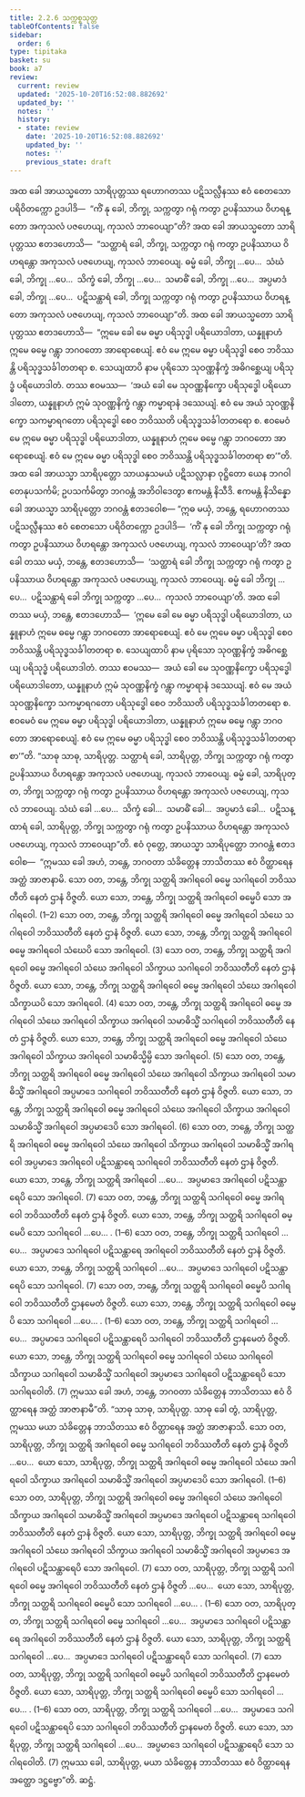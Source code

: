 ```yaml
---
title: 2.2.6 သက္ကစ္စသုတ္တ
tableOfContents: false
sidebar:
  order: 6
type: tipitaka
basket: su
book: a7
review:
  current: review
  updated: '2025-10-20T16:52:08.882692'
  updated_by: ''
  notes: ''
  history:
  - state: review
    date: '2025-10-20T16:52:08.882692'
    updated_by: ''
    notes: ''
    previous_state: draft
---
```



<DynamicBreadcrumb />


<ReviewStatus review={frontmatter.review} showDetails={true} />

<HypothesisAnnotation frontmatter={frontmatter} />

<Division number="70" book="a7" e="ch" v="16" p="489">

<Paragraph number="538" book="a7">
အထ ခေါ အာယသ္မတော သာရိပုတ္တဿ ရဟောဂတဿ ပဋိသလ္လီနဿ ဧဝံ စေတသော ပရိဝိတက္ကော ဥဒပါဒိ—  “ကိံ နု ခေါ, ဘိက္ခု, သက္ကတွာ ဂရုံ ကတွာ ဥပနိဿာယ ဝိဟရန္တော အကုသလံ ပဇဟေယျ, ကုသလံ ဘာဝေယျာ”တိ? အထ ခေါ အာယသ္မတော သာရိပုတ္တဿ ဧတဒဟောသိ—  “သတ္ထာရံ ခေါ, ဘိက္ခု, သက္ကတွာ ဂရုံ ကတွာ ဥပနိဿာယ ဝိဟရန္တော အကုသလံ ပဇဟေယျ, ကုသလံ ဘာဝေယျ. ဓမ္မံ ခေါ, ဘိက္ခု …ပေ…  သံဃံ ခေါ, ဘိက္ခု …ပေ…  သိက္ခံ ခေါ, ဘိက္ခု …ပေ…  သမာဓိံ ခေါ, ဘိက္ခု …ပေ…  အပ္ပမာဒံ ခေါ, ဘိက္ခု …ပေ…  ပဋိသန္ထာရံ ခေါ, ဘိက္ခု သက္ကတွာ ဂရုံ ကတွာ ဥပနိဿာယ ဝိဟရန္တော အကုသလံ ပဇဟေယျ, ကုသလံ ဘာဝေယျာ”တိ.
</Paragraph>

<Paragraph number="539" book="a7">
အထ ခေါ အာယသ္မတော သာရိပုတ္တဿ ဧတဒဟောသိ—  “ဣမေ ခေါ မေ ဓမ္မာ ပရိသုဒ္ဓါ ပရိယောဒါတာ, ယန္နူနာဟံ ဣမေ ဓမ္မေ ဂန္တွာ ဘဂဝတော အာရောစေယျံ. ဧဝံ မေ ဣမေ ဓမ္မာ ပရိသုဒ္ဓါ စေဝ ဘဝိဿန္တိ ပရိသုဒ္ဓသင်္ခါတတရာ စ. သေယျထာပိ နာမ ပုရိသော သုဝဏ္ဏနိက္ခံ အဓိဂစ္ဆေယျ ပရိသုဒ္ဓံ ပရိယောဒါတံ. တဿ ဧဝမဿ—  ‘အယံ ခေါ မေ သုဝဏ္ဏနိက္ခော ပရိသုဒ္ဓေါ ပရိယောဒါတော, ယန္နူနာဟံ ဣမံ သုဝဏ္ဏနိက္ခံ ဂန္တွာ ကမ္မာရာနံ ဒဿေယျံ. ဧဝံ မေ အယံ သုဝဏ္ဏနိက္ခော သကမ္မာရဂတော ပရိသုဒ္ဓေါ စေဝ ဘဝိဿတိ ပရိသုဒ္ဓသင်္ခါတတရော စ. ဧဝမေဝံ မေ ဣမေ ဓမ္မာ ပရိသုဒ္ဓါ ပရိယောဒါတာ, ယန္နူနာဟံ ဣမေ ဓမ္မေ ဂန္တွာ ဘဂဝတော အာရောစေယျံ. ဧဝံ မေ ဣမေ ဓမ္မာ ပရိသုဒ္ဓါ စေဝ ဘဝိဿန္တိ ပရိသုဒ္ဓသင်္ခါတတရာ စာ’”တိ.
</Paragraph>

<Paragraph number="540" book="a7">
အထ ခေါ အာယသ္မာ သာရိပုတ္တော သာယနှသမယံ ပဋိသလ္လာနာ ဝုဋ္ဌိတော ယေန ဘဂဝါ တေနုပသင်္ကမိ; ဥပသင်္ကမိတွာ ဘဂဝန္တံ အဘိဝါဒေတွာ ဧကမန္တံ နိသီဒိ. ဧကမန္တံ နိသိန္နော ခေါ အာယသ္မာ သာရိပုတ္တော ဘဂဝန္တံ ဧတဒဝေါစ—
</Paragraph>

<Paragraph number="541" book="a7">
“ဣဓ မယှံ, ဘန္တေ, ရဟောဂတဿ ပဋိသလ္လီနဿ ဧဝံ စေတသော ပရိဝိတက္ကော ဥဒပါဒိ—  ‘ကိံ နု ခေါ ဘိက္ခု သက္ကတွာ ဂရုံ ကတွာ ဥပနိဿာယ ဝိဟရန္တော အကုသလံ ပဇဟေယျ, ကုသလံ ဘာဝေယျာ’တိ? အထ ခေါ တဿ မယှံ, ဘန္တေ, ဧတဒဟောသိ—  ‘သတ္ထာရံ ခေါ ဘိက္ခု သက္ကတွာ ဂရုံ ကတွာ ဥပနိဿာယ ဝိဟရန္တော အကုသလံ ပဇဟေယျ, ကုသလံ ဘာဝေယျ. ဓမ္မံ ခေါ ဘိက္ခု …ပေ…  ပဋိသန္ထာရံ ခေါ ဘိက္ခု သက္ကတွာ …ပေ…  ကုသလံ ဘာဝေယျာ’တိ. အထ ခေါ တဿ မယှံ, ဘန္တေ, ဧတဒဟောသိ—  ‘ဣမေ ခေါ မေ ဓမ္မာ ပရိသုဒ္ဓါ ပရိယောဒါတာ, ယန္နူနာဟံ ဣမေ ဓမ္မေ ဂန္တွာ ဘဂဝတော အာရောစေယျံ. ဧဝံ မေ ဣမေ ဓမ္မာ ပရိသုဒ္ဓါ စေဝ ဘဝိဿန္တိ ပရိသုဒ္ဓသင်္ခါတတရာ စ. သေယျထာပိ နာမ ပုရိသော သုဝဏ္ဏနိက္ခံ အဓိဂစ္ဆေယျ ပရိသုဒ္ဓံ ပရိယောဒါတံ. တဿ ဧဝမဿ—  အယံ ခေါ မေ သုဝဏ္ဏနိက္ခော ပရိသုဒ္ဓေါ ပရိယောဒါတော, ယန္နူနာဟံ ဣမံ သုဝဏ္ဏနိက္ခံ ဂန္တွာ ကမ္မာရာနံ ဒဿေယျံ. ဧဝံ မေ အယံ သုဝဏ္ဏနိက္ခော သကမ္မာရဂတော ပရိသုဒ္ဓေါ စေဝ ဘဝိဿတိ ပရိသုဒ္ဓသင်္ခါတတရော စ. ဧဝမေဝံ မေ ဣမေ ဓမ္မာ ပရိသုဒ္ဓါ ပရိယောဒါတာ, ယန္နူနာဟံ ဣမေ ဓမ္မေ ဂန္တွာ ဘဂဝတော အာရောစေယျံ. ဧဝံ မေ ဣမေ ဓမ္မာ ပရိသုဒ္ဓါ စေဝ ဘဝိဿန္တိ ပရိသုဒ္ဓသင်္ခါတတရာ စာ’”တိ.
</Paragraph>

<Paragraph number="542" book="a7">
“သာဓု သာဓု, သာရိပုတ္တ. သတ္ထာရံ ခေါ, သာရိပုတ္တ, ဘိက္ခု သက္ကတွာ ဂရုံ ကတွာ ဥပနိဿာယ ဝိဟရန္တော အကုသလံ ပဇဟေယျ, ကုသလံ ဘာဝေယျ. ဓမ္မံ ခေါ, သာရိပုတ္တ, ဘိက္ခု သက္ကတွာ ဂရုံ ကတွာ ဥပနိဿာယ ဝိဟရန္တော အကုသလံ ပဇဟေယျ, ကုသလံ ဘာဝေယျ. သံဃံ ခေါ …ပေ…  သိက္ခံ ခေါ…  သမာဓိံ ခေါ…  အပ္ပမာဒံ ခေါ…  ပဋိသန္ထာရံ ခေါ, သာရိပုတ္တ, ဘိက္ခု သက္ကတွာ ဂရုံ ကတွာ ဥပနိဿာယ ဝိဟရန္တော အကုသလံ ပဇဟေယျ, ကုသလံ ဘာဝေယျာ”တိ.
</Paragraph>

<Paragraph number="543" book="a7">
ဧဝံ ဝုတ္တေ, အာယသ္မာ သာရိပုတ္တော ဘဂဝန္တံ ဧတဒဝေါစ—  “ဣမဿ ခေါ အဟံ, ဘန္တေ, ဘဂဝတာ သံခိတ္တေန ဘာသိတဿ ဧဝံ ဝိတ္ထာရေန အတ္ထံ အာဇာနာမိ. သော ဝတ, ဘန္တေ, ဘိက္ခု သတ္ထရိ အဂါရဝေါ ဓမ္မေ သဂါရဝေါ ဘဝိဿတီတိ နေတံ ဌာနံ ဝိဇ္ဇတိ. ယော သော, ဘန္တေ, ဘိက္ခု သတ္ထရိ အဂါရဝေါ ဓမ္မေပိ သော အဂါရဝေါ. (1–2)
</Paragraph>

<Paragraph number="544" book="a7">
သော ဝတ, ဘန္တေ, ဘိက္ခု သတ္ထရိ အဂါရဝေါ ဓမ္မေ အဂါရဝေါ သံဃေ သဂါရဝေါ ဘဝိဿတီတိ နေတံ ဌာနံ ဝိဇ္ဇတိ. ယော သော, ဘန္တေ, ဘိက္ခု သတ္ထရိ အဂါရဝေါ ဓမ္မေ အဂါရဝေါ သံဃေပိ သော အဂါရဝေါ. (3)
</Paragraph>

<Paragraph number="545" book="a7">
သော ဝတ, ဘန္တေ, ဘိက္ခု သတ္ထရိ အဂါရဝေါ ဓမ္မေ အဂါရဝေါ သံဃေ အဂါရဝေါ သိက္ခာယ သဂါရဝေါ ဘဝိဿတီတိ နေတံ ဌာနံ ဝိဇ္ဇတိ. ယော သော, ဘန္တေ, ဘိက္ခု သတ္ထရိ အဂါရဝေါ ဓမ္မေ အဂါရဝေါ သံဃေ အဂါရဝေါ သိက္ခာယပိ သော အဂါရဝေါ. (4)
</Paragraph>

<Paragraph number="546" book="a7">
သော ဝတ, ဘန္တေ, ဘိက္ခု သတ္ထရိ အဂါရဝေါ ဓမ္မေ အဂါရဝေါ သံဃေ အဂါရဝေါ သိက္ခာယ အဂါရဝေါ သမာဓိသ္မိံ သဂါရဝေါ ဘဝိဿတီတိ နေတံ ဌာနံ ဝိဇ္ဇတိ. ယော သော, ဘန္တေ, ဘိက္ခု သတ္ထရိ အဂါရဝေါ ဓမ္မေ အဂါရဝေါ သံဃေ အဂါရဝေါ သိက္ခာယ အဂါရဝေါ သမာဓိသ္မိမ္ပိ သော အဂါရဝေါ. (5)
</Paragraph>

<Paragraph number="547" book="a7">
သော ဝတ, ဘန္တေ, ဘိက္ခု သတ္ထရိ အဂါရဝေါ ဓမ္မေ အဂါရဝေါ သံဃေ အဂါရဝေါ သိက္ခာယ အဂါရဝေါ သမာဓိသ္မိံ အဂါရဝေါ အပ္ပမာဒေ သဂါရဝေါ ဘဝိဿတီတိ နေတံ ဌာနံ ဝိဇ္ဇတိ. ယော သော, ဘန္တေ, ဘိက္ခု သတ္ထရိ အဂါရဝေါ ဓမ္မေ အဂါရဝေါ သံဃေ အဂါရဝေါ သိက္ခာယ အဂါရဝေါ သမာဓိသ္မိံ အဂါရဝေါ အပ္ပမာဒေပိ သော အဂါရဝေါ. (6)
</Paragraph>

<Paragraph number="548" book="a7">
သော ဝတ, ဘန္တေ, ဘိက္ခု သတ္ထရိ အဂါရဝေါ ဓမ္မေ အဂါရဝေါ သံဃေ အဂါရဝေါ သိက္ခာယ အဂါရဝေါ သမာဓိသ္မိံ အဂါရဝေါ အပ္ပမာဒေ အဂါရဝေါ ပဋိသန္ထာရေ သဂါရဝေါ ဘဝိဿတီတိ နေတံ ဌာနံ ဝိဇ္ဇတိ. ယော သော, ဘန္တေ, ဘိက္ခု သတ္ထရိ အဂါရဝေါ …ပေ…  အပ္ပမာဒေ အဂါရဝေါ ပဋိသန္ထာရေပိ သော အဂါရဝေါ. (7)
</Paragraph>

<Paragraph number="549" book="a7">
သော ဝတ, ဘန္တေ, ဘိက္ခု သတ္ထရိ သဂါရဝေါ ဓမ္မေ အဂါရဝေါ ဘဝိဿတီတိ နေတံ ဌာနံ ဝိဇ္ဇတိ. ယော သော, ဘန္တေ, ဘိက္ခု သတ္ထရိ သဂါရဝေါ ဓမ္မေပိ သော သဂါရဝေါ …ပေ… . (1–6)
</Paragraph>

<Paragraph number="550" book="a7">
သော ဝတ, ဘန္တေ, ဘိက္ခု သတ္ထရိ သဂါရဝေါ …ပေ…  အပ္ပမာဒေ သဂါရဝေါ ပဋိသန္ထာရေ အဂါရဝေါ ဘဝိဿတီတိ နေတံ ဌာနံ ဝိဇ္ဇတိ. ယော သော, ဘန္တေ, ဘိက္ခု သတ္ထရိ သဂါရဝေါ …ပေ…  အပ္ပမာဒေ သဂါရဝေါ ပဋိသန္ထာရေပိ သော သဂါရဝေါ. (7)
</Paragraph>

<Paragraph number="551" book="a7">
သော ဝတ, ဘန္တေ, ဘိက္ခု သတ္ထရိ သဂါရဝေါ ဓမ္မေပိ သဂါရဝေါ ဘဝိဿတီတိ ဌာနမေတံ ဝိဇ္ဇတိ. ယော သော, ဘန္တေ, ဘိက္ခု သတ္ထရိ သဂါရဝေါ ဓမ္မေပိ သော သဂါရဝေါ …ပေ… . (1–6)
</Paragraph>

<Paragraph number="552" book="a7">
သော ဝတ, ဘန္တေ, ဘိက္ခု သတ္ထရိ သဂါရဝေါ …ပေ…  အပ္ပမာဒေ သဂါရဝေါ ပဋိသန္ထာရေပိ သဂါရဝေါ ဘဝိဿတီတိ ဌာနမေတံ ဝိဇ္ဇတိ. ယော သော, ဘန္တေ, ဘိက္ခု သတ္ထရိ သဂါရဝေါ ဓမ္မေ သဂါရဝေါ သံဃေ သဂါရဝေါ သိက္ခာယ သဂါရဝေါ သမာဓိသ္မိံ သဂါရဝေါ အပ္ပမာဒေ သဂါရဝေါ ပဋိသန္ထာရေပိ သော သဂါရဝေါတိ. (7)
</Paragraph>

<Paragraph number="553" book="a7">
ဣမဿ ခေါ အဟံ, ဘန္တေ, ဘဂဝတာ သံခိတ္တေန ဘာသိတဿ ဧဝံ ဝိတ္ထာရေန အတ္ထံ အာဇာနာမီ”တိ.
</Paragraph>

<Paragraph number="554" book="a7">
“သာဓု သာဓု, သာရိပုတ္တ. သာဓု ခေါ တွံ, သာရိပုတ္တ, ဣမဿ မယာ သံခိတ္တေန ဘာသိတဿ ဧဝံ ဝိတ္ထာရေန အတ္ထံ အာဇာနာသိ. သော ဝတ, သာရိပုတ္တ, ဘိက္ခု သတ္ထရိ အဂါရဝေါ ဓမ္မေ သဂါရဝေါ ဘဝိဿတီတိ နေတံ ဌာနံ ဝိဇ္ဇတိ …ပေ…  ယော သော, သာရိပုတ္တ, ဘိက္ခု သတ္ထရိ အဂါရဝေါ ဓမ္မေ အဂါရဝေါ သံဃေ အဂါရဝေါ သိက္ခာယ အဂါရဝေါ သမာဓိသ္မိံ အဂါရဝေါ အပ္ပမာဒေပိ သော အဂါရဝေါ. (1–6)
</Paragraph>

<Paragraph number="555" book="a7">
သော ဝတ, သာရိပုတ္တ, ဘိက္ခု သတ္ထရိ အဂါရဝေါ ဓမ္မေ အဂါရဝေါ သံဃေ အဂါရဝေါ သိက္ခာယ အဂါရဝေါ သမာဓိသ္မိံ အဂါရဝေါ အပ္ပမာဒေ အဂါရဝေါ ပဋိသန္ထာရေ သဂါရဝေါ ဘဝိဿတီတိ နေတံ ဌာနံ ဝိဇ္ဇတိ. ယော သော, သာရိပုတ္တ, ဘိက္ခု သတ္ထရိ အဂါရဝေါ ဓမ္မေ အဂါရဝေါ သံဃေ အဂါရဝေါ သိက္ခာယ အဂါရဝေါ သမာဓိသ္မိံ အဂါရဝေါ အပ္ပမာဒေ အဂါရဝေါ ပဋိသန္ထာရေပိ သော အဂါရဝေါ. (7)
</Paragraph>

<Paragraph number="556" book="a7">
သော ဝတ, သာရိပုတ္တ, ဘိက္ခု သတ္ထရိ သဂါရဝေါ ဓမ္မေ အဂါရဝေါ ဘဝိဿတီတိ နေတံ ဌာနံ ဝိဇ္ဇတိ …ပေ…  ယော သော, သာရိပုတ္တ, ဘိက္ခု သတ္ထရိ သဂါရဝေါ ဓမ္မေပိ သော သဂါရဝေါ …ပေ… . (1–6)
</Paragraph>

<Paragraph number="557" book="a7">
သော ဝတ, သာရိပုတ္တ, ဘိက္ခု သတ္ထရိ သဂါရဝေါ ဓမ္မေ သဂါရဝေါ …ပေ…  အပ္ပမာဒေ သဂါရဝေါ ပဋိသန္ထာရေ အဂါရဝေါ ဘဝိဿတီတိ နေတံ ဌာနံ ဝိဇ္ဇတိ. ယော သော, သာရိပုတ္တ, ဘိက္ခု သတ္ထရိ သဂါရဝေါ …ပေ…  အပ္ပမာဒေ သဂါရဝေါ ပဋိသန္ထာရေပိ သော သဂါရဝေါ. (7)
</Paragraph>

<Paragraph number="558" book="a7">
သော ဝတ, သာရိပုတ္တ, ဘိက္ခု သတ္ထရိ သဂါရဝေါ ဓမ္မေပိ သဂါရဝေါ ဘဝိဿတီတိ ဌာနမေတံ ဝိဇ္ဇတိ. ယော သော, သာရိပုတ္တ, ဘိက္ခု သတ္ထရိ သဂါရဝေါ ဓမ္မေပိ သော သဂါရဝေါ …ပေ… . (1–6)
</Paragraph>

<Paragraph number="559" book="a7">
သော ဝတ, သာရိပုတ္တ, ဘိက္ခု သတ္ထရိ သဂါရဝေါ …ပေ…  အပ္ပမာဒေ သဂါရဝေါ ပဋိသန္ထာရေပိ သော သဂါရဝေါ ဘဝိဿတီတိ ဌာနမေတံ ဝိဇ္ဇတိ. ယော သော, သာရိပုတ္တ, ဘိက္ခု သတ္ထရိ သဂါရဝေါ …ပေ…  အပ္ပမာဒေ သဂါရဝေါ ပဋိသန္ထာရေပိ သော သဂါရဝေါတိ. (7)
</Paragraph>

<Paragraph number="560" book="a7">
ဣမဿ ခေါ, သာရိပုတ္တ, မယာ သံခိတ္တေန ဘာသိတဿ ဧဝံ ဝိတ္ထာရေန အတ္ထော ဒဋ္ဌဗ္ဗော”တိ.

</Paragraph>
</Division>

<Paragraph number="561" type="center" book="a7">
ဆဋ္ဌံ.
</Paragraph>